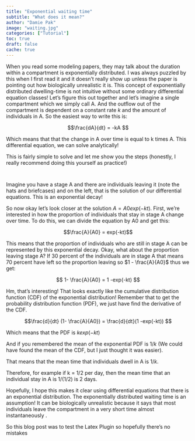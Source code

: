 ```yaml
---
title: "Exponential waiting time"
subtitle: "What does it mean?"
author: "Damie Pak"
image: "waiting.jpg"
categories: ["Tutorial"]
toc: true
draft: false
cache: true
---
```



When you read some modeling papers, they may talk about the duration within a compartment is exponentially distributed. I was always puzzled by this when I first read it and it doesn't really show up unless the paper is pointing out how biologically unrealistic it is. This concept of exponentially distributed dwelling-time is not intuitive without some  ordinary differential equation classes! Let's figure this out together and let's imagine a single compartment which we simply call A. And the outflow out of the compartment is dependent on a constant rate $k$ and the amount of individuals in A. So the easiest way to write this is:

$$\frac{dA}{dt} = -kA $$

Which means that that the change in A over time is equal to k times A. This differential equation, we can solve analytically!

This is fairly simple to solve and let me show you the steps (honestly, I really recommend doing this yourself as practice!)


![](http://damiepak.com/wp-content/uploads/2020/12/Equations-1024x492.png){alt=""}

![](http://damiepak.com/wp-content/uploads/2020/12/Exponential-1024x500.png){alt=""}


Imagine you have a stage A and there are individuals leaving it  (note the hats and briefcases) and on the left, that is the solution of our differential equations. This is an exponential decay!

So now okay let's look closer at the solution $A= A0 exp(-kt)$. First, we're interested in how the proportion of individuals that stay in stage A change over time. To do this, we can divide the equation by A0 and get this:  

$$\frac{A}{A0} = exp(-kt)$$

This means that the proportion of individuals who are still in stage A can be represented by this exponential decay. Okay, what about the proportion leaving stage A? If 30 percent of the individuals are in stage A that means 70 percent have left so the proportion leaving so $1 - \frac{A}{A0}$ thus we get:

$$ 1- \frac{A}{A0} = 1 -exp(-kt) $$

Hm, that's interesting! That looks exactly like the cumulative distribution function (CDF) of the exponential distribution! Remember that to get the probability distribution function (PDF), we just have find the derivative of the CDF.

$$\frac{d}{dt} (1- \frac{A}{A0}) = \frac{d}{dt}(1 -exp(-kt)) $$


Which means that the PDF is $k exp(-kt)$

And if you remembered the mean of the exponential PDF is $1/k$ (We could have found the mean of the CDF, but I just thought it was easier).

That means that the mean time that individuals dwell in A is $1/k$.

Therefore, for example if k = 1/2 per day, then the mean time that an individual stay in A is 1/(1/2) is 2 days.

Hopefully, I hope this makes it clear using differential equations that there is an exponential distribution. The exponentially distributed waiting time is an assumption! It can be biologically unrealistic because it says that most individuals leave the compartment in a very short time almost instantaneously .

So this blog post was to test the Latex Plugin so hopefully there's no mistakes